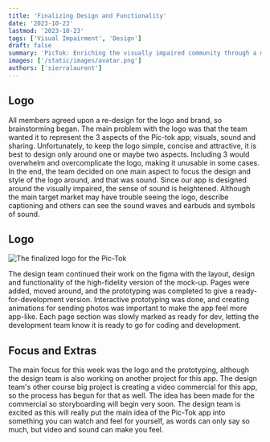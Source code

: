 ```yaml
---
title: 'Finalizing Design and Functionality'
date: '2023-10-23'
lastmod: '2023-10-23'
tags: ['Visual Impairment', 'Design']
draft: false
summary: 'PicTok: Enriching the visually impaired community through a multisensory photo-sharing experience, merging cutting-edge AI with Next.js, TypeScript, and Tailwind CSS.'
images: ['/static/images/avatar.png']
authors: ['sierralaurent']
---
```


## Logo

All members agreed upon a re-design for the logo and brand, so brainstorming began. The main problem with the logo was that the team wanted it to represent the 3 aspects of the Pic-tok app; visuals, sound and sharing. Unfortunately, to keep the logo simple, concise and attractive, it is best to design only around one or maybe two aspects. Including 3 would overwhelm and overcomplicate the logo, making it unusable in some cases. 
	 In the end, the team decided on one main aspect to focus the design and style of the logo around, and that was sound. Since our app is designed around the visually impaired, the sense of sound is heightened. Although the main target market may have trouble seeing the logo, describe captioning and others can see the sound waves and earbuds and symbols of sound.


## Logo

![The finalized logo for the Pic-Tok](/static/images/projects/LogoHorizontal.jpg)

The design team continued their work on the figma with the layout, design and functionality of the high-fidelity version of the mock-up. Pages were added, moved around, and the prototyping was completed to give a ready-for-development version. Interactive prototyping was done, and creating animations for sending photos was important to make the app feel more app-like. 
	Each page section was slowly marked as ready for dev, letting the development team know it is ready to go for coding and development. 


## Focus and Extras

The main focus for this week was the logo and the prototyping, although the design team is also working on another project for this app. The design team's other course big project is creating a video commercial for this app, so the process has begun for that as well. 
	The idea has been made for the commercial so storyboarding will begin very soon. The design team is excited as this will really put the main idea of the Pic-Tok app into something you can watch and feel for yourself, as words can only say so much, but video and sound can make you feel.


